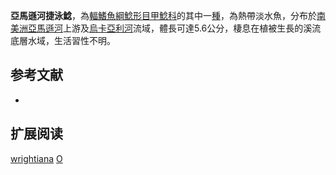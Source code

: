 {{Speciesbox
| name = 亞馬遜河捷泳鯰
| image = 
| image_width = 250px
| image_caption = 
| status = LC
| status_system = IUCN3.1
| genus = Oxyropsis
| species = wrightiana
| authority = Eigenmann & Eigenmann, 1889
| synonyms = *''Hypoptopoma wrightianum'', Eigenmann & Eigenmann, 1889
}}

'''亞馬遜河捷泳鯰'''，為[[輻鰭魚綱|輻鰭魚綱]][[鯰形目|鯰形目]][[甲鯰科|甲鯰科]]的其中一[[種|種]]，為熱帶淡水魚，分布於[[南美洲|南美洲]][[亞馬遜河|亞馬遜河]]上游及[[烏卡亞利河|烏卡亞利河]]流域，體長可達5.6公分，棲息在植被生長的溪流底層水域，生活習性不明。

==参考文献==
*{{FishBase_species|genus=Oxyropsis|species=wrightiana|year=2014|month=12}}

== 扩展阅读 ==
{{refbegin}}
{{wikispecies-inline|Oxyropsis wrightiana|亞馬遜河捷泳鯰}}
{{refend}}
{{Taxonbar|from=Q3767409}}

[[Category:捷泳鯰屬|wrightiana]]
[[Category:1889年描述的魚類|O]]